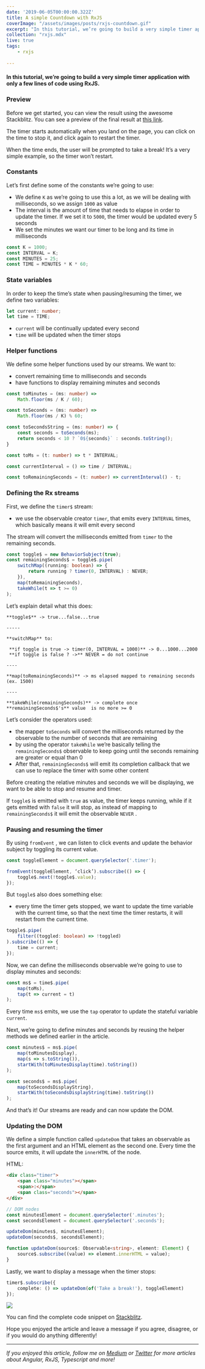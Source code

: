 ```yaml
---
date: '2019-06-05T00:00:00.322Z'
title: A simple Countdown with RxJS
coverImage: "/assets/images/posts/rxjs-countdown.gif"
excerpt: "In this tutorial, we’re going to build a very simple timer application with only a few lines of code using RxJS"
collection: "rxjs.mdx"
live: true
tags:
    - rxjs
  
---
```


#### In this tutorial, we’re going to build a very simple timer application with only a few lines of code using RxJS.

### Preview

Before we get started, you can view the result using the awesome Stackblitz. You can see a preview of the final result at [this link](https://medium.com/r/?url=https%3A%2F%2Frxjs-rajp6s.stackblitz.io).

The timer starts automatically when you land on the page, you can click on the time to stop it, and click again to restart the timer. 

When the time ends, the user will be prompted to take a break! It’s a very simple example, so the timer won’t restart.

### Constants

Let’s first define some of the constants we’re going to use:

*   We define `K` as we’re going to use this a lot, as we will be dealing with milliseconds, so we assign `1000` as value
*   The interval is the amount of time that needs to elapse in order to update the timer. If we set it to `5000`, the timer would be updated every 5 seconds
*   We set the minutes we want our timer to be long and its time in milliseconds

```typescript
const K = 1000;
const INTERVAL = K;
const MINUTES = 25;
const TIME = MINUTES * K * 60;
````

### State variables

In order to keep the time’s state when pausing/resuming the timer, we define two variables:

```typescript
let current: number;
let time = TIME;
```

*   `current` will be continually updated every second
*   `time` will be updated when the timer stops

### Helper functions

We define some helper functions used by our streams. We want to:

*   convert remaining time to milliseconds and seconds
*   have functions to display remaining minutes and seconds

```typescript
const toMinutes = (ms: number) =>
    Math.floor(ms / K / 60);

const toSeconds = (ms: number) =>
    Math.floor(ms / K) % 60;

const toSecondsString = (ms: number) => {
    const seconds = toSeconds(ms);
    return seconds < 10 ? `0${seconds}` : seconds.toString();
}

const toMs = (t: number) => t * INTERVAL;

const currentInterval = () => time / INTERVAL;

const toRemainingSeconds = (t: number) => currentInterval() - t;
```

### Defining the Rx streams

First, we define the `timer$` stream: 

*   we use the observable creator `timer`, that emits every `INTERVAL` times, which basically means it will emit every second

The stream will convert the milliseconds emitted from `timer` to the remaining seconds.

```typescript
const toggle$ = new BehaviorSubject(true);
const remainingSeconds$ = toggle$.pipe(
    switchMap((running: boolean) => {
        return running ? timer(0, INTERVAL) : NEVER;
    }),
    map(toRemainingSeconds),
    takeWhile(t => t >= 0)
);
```

Let’s explain detail what this does:

```
**toggle$** -> true...false...true

-----

**switchMap** to:

 **if toggle is true -> timer(0, INTERVAL = 1000)** -> 0...1000...2000
 **if toggle is false ? ->** NEVER = do not continue

----

**map(toRemainingSeconds)** -> ms elapsed mapped to remaining seconds (ex. 1500)

----

**takeWhile(remainingSeconds)** -> complete once **remainingSeconds$'s** value  is no more >= 0
```

Let’s consider the operators used:

*   the mapper `toSeconds` will convert the milliseconds returned by the observable to the number of seconds that are remaining
*   by using the operator `takeWhile` we’re basically telling the `remainingSeconds$` observable to keep going until the seconds remaining are greater or equal than 0
*   After that, `remainingSeconds$` will emit its completion callback that we can use to replace the timer with some other content

Before creating the relative minutes and seconds we will be displaying, we want to be able to stop and resume and timer. 

If `toggle$` is emitted with `true` as value, the timer keeps running, while if it gets emitted with `false` it will stop, as instead of mapping to `remainingSeconds$` it will emit the observable `NEVER` .

### Pausing and resuming the timer

By using `fromEvent` , we can listen to click events and update the behavior subject by toggling its current value.

```typescript
const toggleElement = document.querySelector('.timer');

fromEvent(toggleElement, ‘click’).subscribe(() => {
    toggle$.next(!toggle$.value);
});
```

But `toggle$` also does something else: 

*   every time the timer gets stopped, we want to update the time variable with the current time, so that the next time the timer restarts, it will restart from the current time.

```typescript
toggle$.pipe(
    filter((toggled: boolean) => !toggled)
).subscribe(() => {
    time = current;
});
```

Now, we can define the milliseconds observable we’re going to use to display minutes and seconds: 

```typescript
const ms$ = time$.pipe(
    map(toMs),
    tap(t => current = t)
);
```

Every time `ms$` emits, we use the `tap` operator to update the stateful variable `current`.

Next, we’re going to define minutes and seconds by reusing the helper methods we defined earlier in the article.

```typescript
const minutes$ = ms$.pipe(
    map(toMinutesDisplay),
    map(s => s.toString()),
    startWith(toMinutesDisplay(time).toString())
);

const seconds$ = ms$.pipe(
    map(toSecondsDisplayString),
    startWith(toSecondsDisplayString(time).toString())
);
```

And that’s it! Our streams are ready and can now update the DOM.

### Updating the DOM

We define a simple function called `updateDom` that takes an observable as the first argument and an HTML element as the second one. Every time the source emits, it will update the `innerHTML` of the node.

HTML:

```html
<div class="timer">
    <span class="minutes"></span>
    <span>:</span>
    <span class="seconds"></span>
</div>
```

```typescript
// DOM nodes
const minutesElement = document.querySelector('.minutes');
const secondsElement = document.querySelector('.seconds');

updateDom(minutes$, minutesElement);
updateDom(seconds$, secondsElement);

function updateDom(source$: Observable<string>, element: Element) {
    source$.subscribe((value) => element.innerHTML = value);
}
```

Lastly, we want to display a message when the timer stops:

```typescript
timer$.subscribe({
    complete: () => updateDom(of('Take a break!'), toggleElement)
});
```

![](https://cdn-images-1.medium.com/max/1600/1*viwakc1HIU6SKXtrXgTLPw.gif)

You can find the complete code snippet on [Stackblitz](https://medium.com/r/?url=https%3A%2F%2Fstackblitz.com%2Fedit%2Frxjs-rajp6s%3Ffile%3Dindex.ts).

Hope you enjoyed the article and leave a message if you agree, disagree, or if you would do anything differently!

* * *

_If you enjoyed this article, follow me on_ [_Medium_](https://medium.com/@.gc) _or_ [_Twitter_](https://medium.com/r/?url=https%3A%2F%2Ftwitter.com%2Fhome) _for more articles about Angular, RxJS, Typescript and more!_
